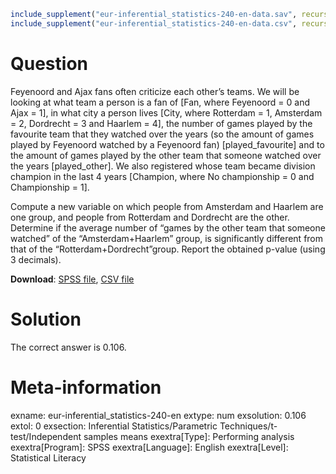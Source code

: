 ```r
include_supplement("eur-inferential_statistics-240-en-data.sav", recursive = TRUE)
include_supplement("eur-inferential_statistics-240-en-data.csv", recursive = TRUE)
```

Question
========
Feyenoord and Ajax fans often criticize each other's teams. We will be looking at what team a person is a fan of [Fan, where Feyenoord = 0 and Ajax = 1], in what city a person lives [City, where Rotterdam = 1, Amsterdam = 2, Dordrecht = 3 and Haarlem = 4], the number of games played by the favourite team that they watched over the years (so the amount of games played by Feyenoord watched by a Feyenoord fan) [played_favourite] and to the amount of games played by the other team that someone watched over the years [played_other]. We also registered whose team became division champion in the last 4 years [Champion, where No championship = 0 and Championship = 1].

Compute a new variable on which people from Amsterdam and Haarlem are one group, and people from Rotterdam and Dordrecht are the other. Determine if the average number of “games by the other team that someone watched” of the "Amsterdam+Haarlem" group, is significantly different from that of the “Rotterdam+Dordrecht”group. Report the obtained p-value (using 3 decimals).

**Download**: [SPSS file](inferential_statistics-240-en-data.sav), [CSV file](inferential_statistics-240-en-data.csv)


Solution
========
The correct answer is 0.106.


Meta-information
================
exname: eur-inferential_statistics-240-en
extype: num
exsolution: 0.106
extol: 0
exsection: Inferential Statistics/Parametric Techniques/t-test/Independent samples means
exextra[Type]: Performing analysis
exextra[Program]: SPSS
exextra[Language]: English
exextra[Level]: Statistical Literacy

